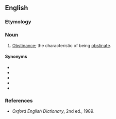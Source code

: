 ==English==

===Etymology===
{{root|en|ine-pro|*steh₂-}}
{{suffix|en|obstinant|cy}}

===Noun===
{{en-noun|~}}

# {{lb|en|rare}} [[obstinance|Obstinance]]; the characteristic of being [[obstinate]].

====Synonyms====
* {{l|en|obstinacy}}
* {{l|en|obstinance}}
* {{l|en|obstinancy}}
* {{l|en|obstinateness}}
* {{l|en|stubbornness}}

===References===
* ''Oxford English Dictionary'', 2nd ed., 1989.